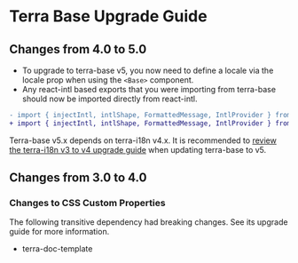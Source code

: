# Terra Base Upgrade Guide

## Changes from 4.0 to 5.0
* To upgrade to terra-base v5, you now need to define a locale via the locale prop when using the `<Base>` component.
* Any react-intl based exports that you were importing from terra-base should now be imported directly from react-intl.

```diff
- import { injectIntl, intlShape, FormattedMessage, IntlProvider } from terra-base;
+ import { injectIntl, intlShape, FormattedMessage, IntlProvider } from react-intl;
```

Terra-base v5.x depends on terra-i18n v4.x. It is recommended to [review the terra-i18n v3 to v4 upgrade guide](https://github.com/cerner/terra-core/blob/master/packages/terra-i18n/docs/UPGRADEGUIDE.md) when updating terra-base to v5.

## Changes from 3.0 to 4.0

### Changes to CSS Custom Properties

The following transitive dependency had breaking changes. See its upgrade guide for more information.
* terra-doc-template
